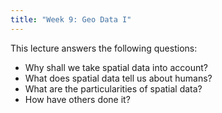 ```yaml
---
title: "Week 9: Geo Data I"
---
```


This lecture answers the following questions:

- Why shall we take spatial data into account?
- What does spatial data tell us about humans?
- What are the particularities of spatial data?
- How have others done it?

